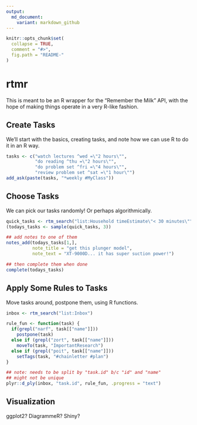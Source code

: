 ```yaml
---
output:
  md_document:
    variant: markdown_github
---
```


<!-- README.md is generated from README.Rmd. Please edit that file -->

```r
knitr::opts_chunk$set(
  collapse = TRUE,
  comment = "#>",
  fig.path = "README-"
)
```

# rtmr #

This is meant to be an R wrapper for the "Remember the Milk" API, with the hope of making things operate in a very R-like fashion.

## Create Tasks ##

We'll start with the basics, creating tasks, and note how we can use R to do it in an R way.

```r

tasks <- c("watch lectures ^wed =\"2 hours\"",
           "do reading ^thu =\"2 hours\"",
           "do problem set ^fri =\"4 hours\"",
           "review problem set ^sat =\"1 hour\"")
add_ask(paste(tasks, "*weekly #MyClass"))
```

## Choose Tasks ##

We can pick our tasks randomly! Or perhaps algorithmically.

```r
quick_tasks <- rtm_search("list:Household timeEstimate\"< 30 minutes\"")
(todays_tasks <- sample(quick_tasks, 3))

## add notes to one of them
notes_add(todays_tasks[1,],
          note_title = "get this plunger model",
          note_text = "XT-9000D... it has super suction power!")

## then complete them when done
complete(todays_tasks)
```

## Apply Some Rules to Tasks ##

Move tasks around, postpone them, using R functions.

```r
inbox <- rtm_search("list:Inbox")

rule_fun <- function(task) {
  if(grepl("narf", task[["name"]]))
    postpone(task)
  else if (grepl("zort", task[["name"]]))
    moveTo(task, "ImportantResearch")
  else if (grepl("poit", task[["name"]]))
    setTags(task, "#chainletter #plan")
}

## note: needs to be split by "task.id" b/c "id" and "name"
## might not be unique
plyr::d_ply(inbox, "task.id", rule_fun, .progress = "text")
```

## Visualization ##

ggplot2? DiagrammeR? Shiny?

